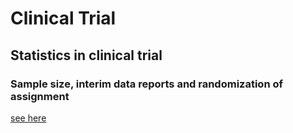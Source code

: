 
# Clinical Trial

## Statistics in clinical trial
 
### Sample size, interim data reports and randomization of assignment

[see here](https://rpubs.com/Daniel_He/1140968)


